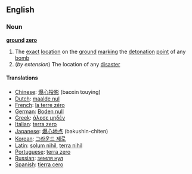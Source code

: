 ==English==
===Noun===
{{wikipedia}}
'''[[ground]] [[zero]]'''
#The [[exact]] [[location]] on the [[ground]] [[marking]] the [[detonation]] [[point]] of any [[bomb]]
#(''by extension'') The location of any [[disaster]]

====Translations====
*[[Chinese]]: [[爆心投影]] (baoxin touying)
*[[Dutch]]: [[maalde nul]]
*[[French]]: [[la terre zéro]]
*[[German]]: [[Boden null]]
*[[Greek]]: [[άλεσε μηδέν]]
*[[Italian]]: [[terra zero]]
*[[Japanese]]: [[爆心地点]] (bakushin-chiten)
*[[Korean]]: [[그라운드 제로]]
*[[Latin]]: [[solum nihil]], [[terra nihil]]
*[[Portuguese]]: [[terra zero]]
*[[Russian]]: [[земля нул]]
*[[Spanish]]: [[tierra cero]]